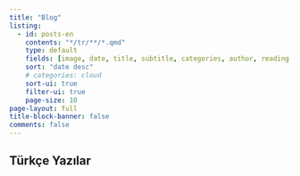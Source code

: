 ```yaml
---
title: "Blog"
listing:
  - id: posts-en
    contents: "*/tr/**/*.qmd"
    type: default
    fields: [image, date, title, subtitle, categories, author, reading-time]  
    sort: "date desc"
    # categories: cloud
    sort-ui: true
    filter-ui: true
    page-size: 10
page-layout: full
title-block-banner: false
comments: false
---
```


## Türkçe Yazılar

::: {#posts-tr}
:::